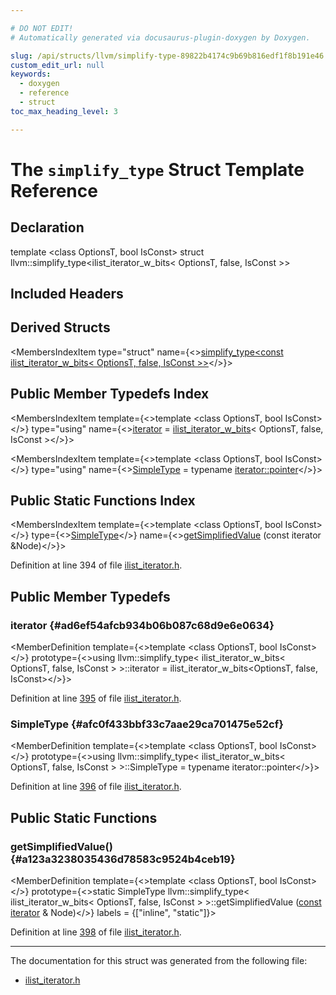 ```yaml
---

# DO NOT EDIT!
# Automatically generated via docusaurus-plugin-doxygen by Doxygen.

slug: /api/structs/llvm/simplify-type-89822b4174c9b69b816edf1f8b191e46
custom_edit_url: null
keywords:
  - doxygen
  - reference
  - struct
toc_max_heading_level: 3

---
```





# The `simplify_type` Struct Template Reference

<DoxygenPage pluginConfig={pluginConfig}>



## Declaration

<CodeBlock>template &lt;class OptionsT, bool IsConst&gt;
struct llvm::simplify_type&lt;ilist&#95;iterator&#95;w&#95;bits&lt; OptionsT, false, IsConst &gt;&gt;</CodeBlock>

## Included Headers

<IncludesList>
<IncludesListItem
  filePath="llvm/ADT/ilist_iterator.h"
  permalink="/docs/api/files/include/include/llvm/include/llvm/adt/ilist-iterator-h"
  isLocal="true" />
</IncludesList>

## Derived Structs

<MembersIndex>

<MembersIndexItem
  type="struct"
  name={<><a href="/docs/api/structs/llvm/simplify-type-18045952f8b7fc169e7b37fd38be5495">simplify&#95;type&lt;const ilist&#95;iterator&#95;w&#95;bits&lt; OptionsT, false, IsConst &gt;&gt;</a></>}>
</MembersIndexItem>

</MembersIndex>

## Public Member Typedefs Index

<MembersIndex>

<MembersIndexItem
  template={<>template &lt;class OptionsT, bool IsConst&gt;</>}
  type="using"
  name={<><a href="#ad6ef54afcb934b06b087c68d9e6e0634">iterator</a> = <a href="/docs/api/classes/llvm/ilist-iterator-w-bits">ilist&#95;iterator&#95;w&#95;bits</a>&lt; OptionsT, false, IsConst &gt;</>}>
</MembersIndexItem>

<MembersIndexItem
  template={<>template &lt;class OptionsT, bool IsConst&gt;</>}
  type="using"
  name={<><a href="#afc0f433bbf33c7aae29ca701475e52cf">SimpleType</a> = typename <a href="/docs/api/classes/llvm/ilist-iterator-w-bits/#a7846ca4b02a1ed199871ead63c589a35">iterator::pointer</a></>}>
</MembersIndexItem>

</MembersIndex>

## Public Static Functions Index

<MembersIndex>

<MembersIndexItem
  template={<>template &lt;class OptionsT, bool IsConst&gt;</>}
  type={<><a href="#afc0f433bbf33c7aae29ca701475e52cf">SimpleType</a></>}
  name={<><a href="#a123a3238035436d78583c9524b4ceb19">getSimplifiedValue</a> (const iterator &amp;Node)</>}>
</MembersIndexItem>

</MembersIndex>


Definition at line 394 of file <a href="/docs/api/files/include/include/llvm/include/llvm/adt/ilist-iterator-h">ilist&#95;iterator.h</a>.

<SectionDefinition>

## Public Member Typedefs

### iterator {#ad6ef54afcb934b06b087c68d9e6e0634}

<MemberDefinition
  template={<>template &lt;class OptionsT, bool IsConst&gt;</>}
  prototype={<>using llvm::simplify&#95;type&lt; ilist&#95;iterator&#95;w&#95;bits&lt; OptionsT, false, IsConst &gt; &gt;::iterator =  ilist&#95;iterator&#95;w&#95;bits&lt;OptionsT, false, IsConst&gt;</>}>

Definition at line <a href="/docs/api/files/include/include/llvm/include/llvm/adt/ilist-iterator-h/#l00395">395</a> of file <a href="/docs/api/files/include/include/llvm/include/llvm/adt/ilist-iterator-h">ilist&#95;iterator.h</a>.
</MemberDefinition>

### SimpleType {#afc0f433bbf33c7aae29ca701475e52cf}

<MemberDefinition
  template={<>template &lt;class OptionsT, bool IsConst&gt;</>}
  prototype={<>using llvm::simplify&#95;type&lt; ilist&#95;iterator&#95;w&#95;bits&lt; OptionsT, false, IsConst &gt; &gt;::SimpleType =  typename iterator::pointer</>}>

Definition at line <a href="/docs/api/files/include/include/llvm/include/llvm/adt/ilist-iterator-h/#l00396">396</a> of file <a href="/docs/api/files/include/include/llvm/include/llvm/adt/ilist-iterator-h">ilist&#95;iterator.h</a>.
</MemberDefinition>

</SectionDefinition>

<SectionDefinition>

## Public Static Functions

### getSimplifiedValue() {#a123a3238035436d78583c9524b4ceb19}

<MemberDefinition
  template={<>template &lt;class OptionsT, bool IsConst&gt;</>}
  prototype={<>static SimpleType llvm::simplify&#95;type&lt; ilist&#95;iterator&#95;w&#95;bits&lt; OptionsT, false, IsConst &gt; &gt;::getSimplifiedValue (<a href="/docs/api/files/lib/lib/target/lib/target/aarch64/aarch64promoteconstant-cpp/#a90f8350fecae261c25be85d38b451bff">const</a> <a href="#ad6ef54afcb934b06b087c68d9e6e0634">iterator</a> &amp; Node)</>}
  labels = {["inline", "static"]}>

Definition at line <a href="/docs/api/files/include/include/llvm/include/llvm/adt/ilist-iterator-h/#l00398">398</a> of file <a href="/docs/api/files/include/include/llvm/include/llvm/adt/ilist-iterator-h">ilist&#95;iterator.h</a>.
</MemberDefinition>

</SectionDefinition>

<hr/>

The documentation for this struct was generated from the following file:

<ul>
<li><a href="/docs/api/files/include/include/llvm/include/llvm/adt/ilist-iterator-h">ilist_iterator.h</a></li>
</ul>

</DoxygenPage>
